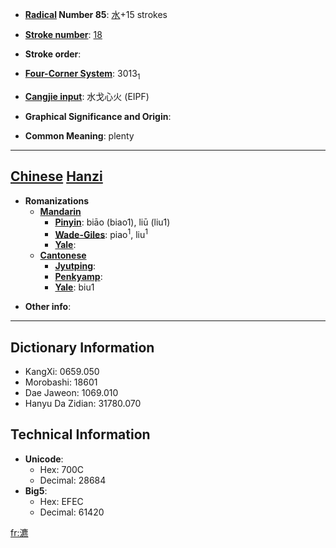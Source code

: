 * '''[[Wiktionary:Chinese radical index| Radical]] Number 85''': [[Wiktionary:Chinese radical index 水|水]]+15 strokes

* '''[[Wiktionary:Chinese total strokes index|Stroke number]]''': [[Wiktionary:Chinese total strokes index 18|18]]

* '''Stroke order''': 

* '''[[Wiktionary:Chinese four corner index|Four-Corner System]]''': 3013<sub>1</sub>

* '''[[Wiktionary:Chinese Cangjie index|Cangjie input]]''': 水戈心火 (EIPF)

* '''Graphical Significance and Origin''': 

* '''Common Meaning''': plenty

----

== [[Chinese]] [[Hanzi]] ==

* '''Romanizations'''
** '''[[Mandarin]]'''
*** '''[[Pinyin]]''': biāo (biao1), liū (liu1)
*** '''[[Wade-Giles]]''': piao<sup>1</sup>, liu<sup>1</sup>
*** '''[[Yale]]''': 
** '''[[Cantonese]]'''
*** '''[[Jyutping]]''':
*** '''[[Penkyamp]]''': 
*** '''[[Yale]]''': biu1

* '''Other info''': 

----

== Dictionary Information ==

* KangXi: 0659.050
* Morobashi: 18601
* Dae Jaweon: 1069.010
* Hanyu Da Zidian: 31780.070

== Technical Information ==

* '''Unicode''':
** Hex: 700C
** Decimal: 28684
* '''Big5''':
** Hex: EFEC
** Decimal: 61420

[[fr:瀌]]